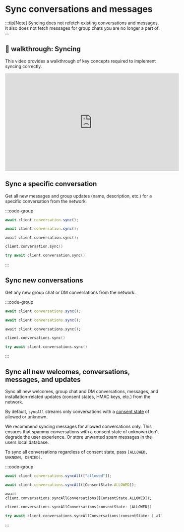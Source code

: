 # Sync conversations and messages

:::tip[Note]
Syncing does not refetch existing conversations and messages. It also does not fetch messages for group chats you are no longer a part of.
:::

## 🎥 walkthrough: Syncing

This video provides a walkthrough of key concepts required to implement syncing correctly.

<iframe width="560" height="315" src="https://www.youtube.com/embed/jl7P0onApxw?si=YNafIHebx9Kxycos" title="YouTube video player" frameBorder="0" allow="accelerometer; autoplay; clipboard-write; encrypted-media; gyroscope; picture-in-picture; web-share" referrerPolicy="strict-origin-when-cross-origin" allowFullScreen></iframe>

## Sync a specific conversation

Get all new messages and group updates (name, description, etc.) for a specific conversation from the network.

:::code-group

```js [Browser]
await client.conversation.sync();
```

```js [Node]
await client.conversation.sync();
```

```tsx [React Native]
await client.conversation.sync();
```

```kotlin [Kotlin]
client.conversation.sync()
```

```swift [Swift]
try await client.conversation.sync()
```

:::

## Sync new conversations

Get any new group chat or DM conversations from the network.

:::code-group

```js [Browser]
await client.conversations.sync();
```

```js [Node]
await client.conversations.sync();
```

```tsx [React Native]
await client.conversations.sync();
```

```kotlin [Kotlin]
client.conversations.sync()
```

```swift [Swift]
try await client.conversations.sync()
```

:::

## Sync all new welcomes, conversations, messages, and updates

Sync all new welcomes, group chat and DM conversations, messages, and installation-related updates (consent states, HMAC keys, etc.) from the network.

By default, `syncAll` streams only conversations with a [consent state](/inboxes/user-consent/user-consent#how-user-consent-preferences-are-set) of allowed or unknown.

We recommend syncing messages for allowed conversations only. This ensures that spammy conversations with a consent state of unknown don't degrade the user experience. Or store unwanted spam messages in the users local database.

To sync all conversations regardless of consent state, pass `[ALLOWED, UNKNOWN, DENIED]`.


:::code-group

```js [Browser]
await client.conversations.syncAll(["allowed"]);
```

```js [Node]
await client.conversations.syncAll([ConsentState.ALLOWED]);
```

```tsx [React Native]
await client.conversations.syncAllConversations([ConsentState.ALLOWED]);
```

```kotlin [Kotlin]
client.conversations.syncAllConversations(consentState: [ALLOWED])
```

```swift [Swift]
try await client.conversations.syncAllConversations(consentState: [.allowed])
```

:::
